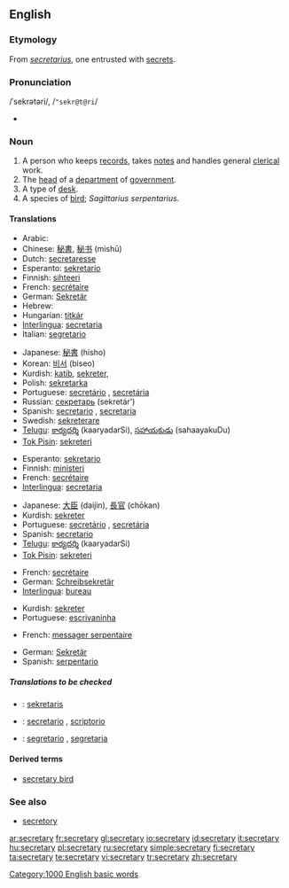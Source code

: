 {{wikipedia|dab=secretary (disambiguation)|secretary}}
==English==

===Etymology===
From {{ML.}} ''[[secretarius]]'', one entrusted with [[secret]]s.

===Pronunciation===
/ˈsekrətəri/, /<tt>"sekr@t@ri</tt>/
* {{audio|en-us-secretary.ogg|Audio (US)}}

===Noun===
{{wikipedia}}
{{en-noun-reg-y|secretar|y}}

# A person who keeps [[records]], takes [[notes]] and handles general [[clerical]] work.
# The [[head]] of a [[department]] of [[government]].
# A type of [[desk]].
# A species of [[bird]]; ''Sagittarius serpentarius''.

====Translations====
{{trans-top|a person keeping records and handling clerical work}}
* Arabic: {{ARchar|[[سكرتير]]}} {{IPAchar|(sekretér)}} {{m|f}}
* Chinese: [[秘書]], [[秘书]] (mìshū)
* Dutch: [[secretaresse]] {{f}}
* Esperanto: [[sekretario]]
* Finnish: [[sihteeri]]
* French: [[secrétaire]] {{m|f}}
* German: [[Sekretär]] {{m}}
* Hebrew: {{he-translation|מזכיר|mazkir}} {{m}}
* Hungarian: [[titkár]]
* [[Interlingua]]: [[secretaria]] {{f}}
* Italian: [[segretario]] {{m}}
{{trans-mid}}
* Japanese: [[秘書]] (hisho)
* Korean: [[비서]] (biseo)
* Kurdish: [[katib]], [[sekreter]], {{t|ku|سکرتێر|sc=KUchar|tr=}}
* Polish: [[sekretarka]] {{f}}
* Portuguese: [[secretário]] {{m}}, [[secretária]] {{f}}
* Russian: [[секретарь]] (sekretár’) {{m}}
* Spanish: [[secretario]] {{m}}, [[secretaria]] {{f}}
* Swedish: [[sekreterare]]
* [[Telugu]]: [[కార్యదర్శి]] (kaaryadarSi), [[సహాయకుడు]] (sahaayakuDu)
* [[Tok Pisin]]: [[sekreteri]]
{{trans-bottom}}

{{trans-top|the head of a department of government}}
* Esperanto: [[sekretario]]
* Finnish: [[ministeri]]
* French: [[secrétaire]]
* [[Interlingua]]: [[secretaria]] {{f}}
{{trans-mid}}
* Japanese: [[大臣]] (daijin), [[長官]] (chōkan)
* Kurdish: [[sekreter]]
* Portuguese: [[secretário]] {{m}}, [[secretária]] {{f}}
* Spanish: [[secretario]] {{m}}
* [[Telugu]]: [[కార్యదర్శి]] (kaaryadarSi)
* [[Tok Pisin]]: [[sekreteri]]
{{trans-bottom}}

{{trans-top|a type of desk}}
* French: [[secrétaire]]
* German: [[Schreibsekretär]] {{m}}
* [[Interlingua]]: [[bureau]]
{{trans-mid}}
* Kurdish: [[sekreter]]
* Portuguese: [[escrivaninha]] {{f}}
{{trans-bottom}}

{{trans-top|Sagittarius serpentarius}}
* French: [[messager serpentaire]]
{{trans-mid}}
* German: [[Sekretär]]
* Spanish: [[serpentario]] {{m}}
{{trans-bottom}}

=====Translations to be checked=====
{{checktrans}}
* {{ttbc|Indonesian}}: [[sekretaris]]
* {{ttbc|Interlingua}}: [[secretario]] {{m}}, [[scriptorio]]
* {{ttbc|Italian}}: [[segretario]] {{m}}, [[segretaria]] {{f}}

====Derived terms====
* [[secretary bird]]

===See also===
* [[secretory]]

[[Category:1000 English basic words]]

[[ar:secretary]]
[[fr:secretary]]
[[gl:secretary]]
[[io:secretary]]
[[id:secretary]]
[[it:secretary]]
[[hu:secretary]]
[[pl:secretary]]
[[ru:secretary]]
[[simple:secretary]]
[[fi:secretary]]
[[ta:secretary]]
[[te:secretary]]
[[vi:secretary]]
[[tr:secretary]]
[[zh:secretary]]
